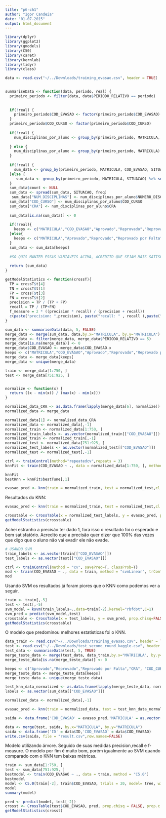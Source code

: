 ```yaml
---
title: "p6-ch1"
author: "Igor Candeia"
date: "01-07-2015"
output: html_document
---
```


```r
library(dplyr)
library(ggplot2)
library(gmodels)
library(C50)
library(caret)
library(kernlab)
library(tidyr)
library(class)

data <- read.csv("~/../Downloads/training_evasao.csv", header = TRUE)
  

summariseData <- function(data, periodo, real) {
  primeiro_periodo <- filter(data, data$PERIODO_RELATIVO == periodo)
  
  
  if(!real) {
    primeiro_periodo$COD_EVASAO <- factor(primeiro_periodo$COD_EVASAO)
  }
  primeiro_periodo$COD_CURSO <- factor(primeiro_periodo$COD_CURSO)
  
  if(!real) {
    num_disciplinas_por_aluno <- group_by(primeiro_periodo, MATRICULA, COD_EVASAO) %>% summarise( CRA = sum((MEDIA)*sum(CREDITOS))/(n() * sum(CREDITOS)), NUMERO_DISCIPLINAS = n())
    
  } else {
    num_disciplinas_por_aluno <- group_by(primeiro_periodo, MATRICULA) %>% summarise(CRA = sum((MEDIA)*sum(CREDITOS))/(n() * sum(CREDITOS)), NUMERO_DISCIPLINAS = n())
  }
  
  if(!real) {
    sum_data <- group_by(primeiro_periodo, MATRICULA, COD_EVASAO, SITUACAO) %>% summarise( count = n()) %>% mutate(freq = count/sum(count))
  }else {
     sum_data <- group_by(primeiro_periodo, MATRICULA, SITUACAO) %>% summarise( count = n()) %>% mutate(freq = count/sum(count))
  }
  sum_data$count <- NULL
  sum_data <- spread(sum_data, SITUACAO, freq)
   sum_data["NUM_DISCIPLINAS"] <- num_disciplinas_por_aluno$NUMERO_DISCIPLINAS
  sum_data["COD_CURSO"] <- num_disciplinas_por_aluno$COD_CURSO
  sum_data["CRA"] <- num_disciplinas_por_aluno$CRA
  
  sum_data[is.na(sum_data)] <- 0
  
  if(!real){
    keeps <- c("MATRICULA","COD_EVASAO","Aprovado","Reprovado","Reprovado por Falta","CRA")
  }else{
    keeps <- c("MATRICULA","Aprovado","Reprovado","Reprovado por Falta","CRA")
  }
  sum_data <- sum_data[keeps]
  
  #SO QUIS MANTER ESSAS VARIAVEIS ACIMA, ACREDITO QUE SEJAM MAIS SATISFATORIAS
  
  return (sum_data)
}

getModelStatistics <- function(crossT){
  TP = crossT$t[4]
  TN = crossT$t[1]
  FP = crossT$t[3]
  FN = crossT$t[2]
  precision = TP / (TP + FP)
  recall = TP / (TP+FN)
  f_measure = 2 * ((precision * recall) / (precision + recall))
  c(paste("precision: ",precision), paste("recall: " , recall ),paste("f-measure: " ,f_measure))
}

sum_data <- summariseData(data, 5, FALSE)
merge_data <- merge(sum_data, data,by.x="MATRICULA", by.y="MATRICULA")
merge_data <- filter(merge_data, merge_data$PERIODO_RELATIVO == 5)
merge_data[is.na(merge_data)] <- 0
merge_data$COD_EVASAO <- merge_data$COD_EVASAO.x
keeps <- c("MATRICULA","COD_EVASAO","Aprovado","Reprovado","Reprovado por Falta","CRA", "COD_CURSO")
merge_data <- merge_data[keeps]
merge_data <- unique(merge_data)

train <- merge_data[1:750, ]
test <- merge_data[751:925, ]


normalize <- function(x) {
  return ((x - min(x)) / (max(x) - min(x)))
}

normalized_data_CRA <- as.data.frame(lapply(merge_data[6], normalize))
normalized_data <- merge_data

normalized_data[1] <- normalized_data_CRA
normalized_data <- normalized_data[,-1]
normalized_train <- normalized_data[1:750, ]
normalized_train_labels <- as.vector(normalized_train[["COD_EVASAO"]])
normalized_train <- normalized_train[,-1]
normalized_test <- normalized_data[751:925, ]
normalized_test_labels <- as.vector(normalized_test[["COD_EVASAO"]])
normalized_test <- normalized_test[,-1]

ctrl <- trainControl(method="repeatedcv",repeats = 3) 
knnFit <- train(COD_EVASAO ~ ., data = normalized_data[1:750, ], method = "knn", trControl = ctrl, preProcess = c("center","scale"), tuneLength = 20)

knnFit
bestKnn = knnFit$bestTune[,1]

evasao_pred <- knn(train = normalized_train, test = normalized_test,cl = normalized_train_labels, k=bestKnn)
```

Resultados do KNN:

```r

evasao_pred <- knn(train = normalized_train, test = normalized_test,cl = normalized_train_labels, k=bestKnn)

crosstable <- CrossTable(x = normalized_test_labels, y = evasao_pred, prop.chisq=FALSE)
getModelStatistics(crosstable)

```

Achei estranho a precisão ter dado 1, fora isso o resultado foi o esperado e bem satisfatório. Acredito que a precisão quer dizer que 100% das vezes que digo que o aluno não vai evadir ele não evade.

```r

# USANDO SVM
train_labels <- as.vector(train[["COD_EVASAO"]])
test_labels <- as.vector(test[["COD_EVASAO"]])

ctrl <- trainControl(method = "cv", savePred=T, classProb=T)
mod <- train(COD_EVASAO ~ ., data = train, method = "svmLinear", trControl = ctrl)
mod
```

Usando SVM os resultados já foram piores que o KNN como podemos ver a seguir.

```r
train <- train[,-5]
test <- test[,-5]
svm_model = ksvm(train_labels~.,data=train[-2],kernel="rbfdot",C=1)
svm_pred = predict(svm_model,test)
crosstable <- CrossTable(x = test_labels, y = svm_pred, prop.chisq=FALSE)
getModelStatistics(crosstable)
```

O modelo que predominou melhores estatisticas foi o KNN.

```r

data_train <- read.csv("~/../Downloads/training_evasao.csv", header = TRUE)
test <- read.csv("~/../Downloads/test_second_round_kaggle.csv", header = TRUE)
test_data <- summariseData(test, 5, TRUE)
merge_teste_data <- merge(test_data, data_train,by.x="MATRICULA", by.y="MATRICULA")
merge_teste_data[is.na(merge_teste_data)] <- 0

keeps <- c("Aprovado","Reprovado","Reprovado por Falta","CRA", "COD_CURSO")
merge_teste_data <- merge_teste_data[keeps]
merge_teste_data <- unique(merge_teste_data)

test_knn_data_normalized <- as.data.frame(lapply(merge_teste_data, normalize))
labels <- as.vector(sum_data[["COD_EVASAO"]])

normalized_data <- normalized_data[,-1]

evasao_pred <- knn(train = normalized_data, test = test_knn_data_normalized,cl = labels, k=bestKnn)

saida <- data.frame('COD_EVASAO' = evasao_pred,'MATRICULA' = as.vector(summariseData(test, 5, TRUE)[["MATRICULA"]]))

data <- merge(test, saida, by.x="MATRICULA", by.y="MATRICULA")
saida <- data.frame('ID' = data$ID,'COD_EVASAO' = data$COD_EVASAO)
write.csv(saida, file = "result.csv",row.names=FALSE)

```

Modelo utilizando árvore. Seguido de suas medidas precision,recall e f-measure. O modelo por fim é muito bom, porém igualmente ao SVM quando comparado com o KNN tem baixas métricas.

```r
train <- sum_data[1:750, ]
test <- sum_data[751:925, ]
bestmodel <- train(COD_EVASAO ~ ., data = train, method = "C5.0")
bestmodel
model <- C5.0(train[-2], train$COD_EVASAO, trials = 20, model= tree, winnow = FALSE)
model
summary(model)

pred <- predict(model, test[-2])
crosst <- CrossTable(test$COD_EVASAO, pred, prop.chisq = FALSE, prop.c = FALSE, prop.r = FALSE, dnn = c('actual default', 'predicted default'))
getModelStatistics(crosst)

```